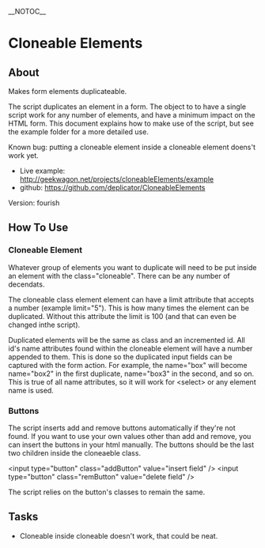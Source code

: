 __NOTOC__
=Cloneable Elements=

==About==

Makes form elements duplicateable.

The script duplicates an element in a form. The object to to have a single script work for any number of elements, and have a minimum impact on the HTML form. This document explains how to make use of the script, but see the example folder for a more detailed use.

Known bug: putting a cloneable element inside a cloneable element doens't work yet.

* Live example: http://geekwagon.net/projects/cloneableElements/example
* github: https://github.com/deplicator/CloneableElements

Version: fourish

==How To Use==
===Cloneable Element===

Whatever group of elements you want to duplicate will need to be put inside an element with the class="cloneable". There can be any number of decendats.

The cloneable class element element can have a limit attribute that accepts a number (example limit="5"). This is how many times the element can be duplicated. Without this attribute the limit is 100 (and that can even be changed inthe script).

Duplicated elements will be the same as class and an incremented id. All id's name attributes found within the cloneable element will have a number appended to them. This is done so the duplicated input fields can be captured with the form action. For example, the name="box" will become name="box2" in the first duplicate, name="box3" in the second, and so on. This is true of all name attributes, so it will work for <nowiki><select></nowiki> or any element name is used.

===Buttons===

The script inserts add and remove buttons automatically if they're not found. If you want to use your own values other than add and remove, you can insert the buttons in your html manually. The buttons should be the last two children inside the cloneaeble class.

<nowiki><input type="button" class="addButton" value="insert field" /></nowiki>
<nowiki><input type="button" class="remButton" value="delete field" /></nowiki>

The script relies on the button's classes to remain the same.



==Tasks==
* Cloneable inside cloneable doesn't work, that could be neat.